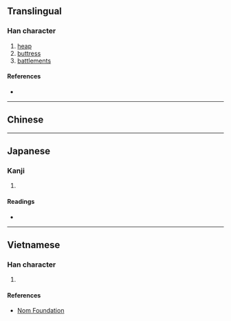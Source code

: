 {{character info}}
==Translingual==

===Han character===
{{Han char|rn=32|rad=土|as=06|sn=9|four=|canj=GNSD|ids=⿰土朶}}

# [[heap]]
# [[buttress]]
# [[battlement]]s

====References====
* {{Han ref|kx=0228.090|dkj=05049|dj=0464.070|hdz=10441.010|uh=579C|ud=22428}}

----

==Chinese==

{{zh-see|垛|v}}

----

==Japanese==

===Kanji===
{{ja-kanji|grade=|rs=土06}}

# {{rfdef|ja|sort=土06}}

====Readings====
* {{ja-readings|on=[[だ]] (da)|kun=[[つみかされる]] (tsumikasareru)}}

----

==Vietnamese==

===Han character===
{{vi-readings|reading=đoá|rs=土06}}

# {{rfdef|vi|sort=土06}}

====References====
* [http://nomfoundation.org/common/nom_details.php?codepoint=579c Nom Foundation]